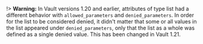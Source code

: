 !> **Warning:** In Vault versions 1.20 and earlier, attributes of type list had a different behavior
with `allowed_parameters` and `denied_parameters`. In order for the list to be considered
denied, it didn't matter that some or all values in the list appeared under
`denied_parameters`, only that the list as a whole was defined as a single denied value.
This has been changed in Vault 1.21.
